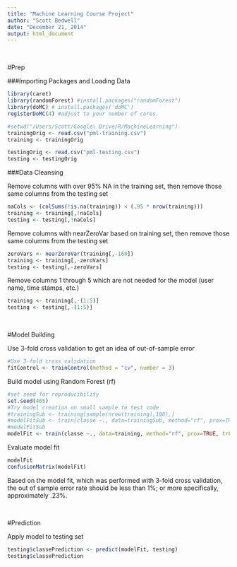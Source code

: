 ```yaml
---
title: "Machine Learning Course Project"
author: "Scott Bedwell"
date: "December 21, 2014"
output: html_document
---
```


<br />

#Prep

###Importing Packages and Loading Data
```r
library(caret)
library(randomForest) #install.packages("randomForest")
library(doMC) # install.packages('doMC')
registerDoMC(4) #adjust to your number of cores.

#setwd("/Users/Scott/Google\ Drive/R/MachineLearning")
trainingOrig <- read.csv("pml-training.csv")
training <- trainingOrig

testingOrig <- read.csv("pml-testing.csv")
testing <- testingOrig

```

###Data Cleansing

Remove columns with over 95% NA in the training set, then remove those same columns from the testing set
```r
naCols <- (colSums(!is.na(training)) < (.95 * nrow(training)))
training <- training[,!naCols]
testing <- testing[,!naCols]
```

Remove columns with nearZeroVar based on training set, then remove those same columns from the testing set
```r
zeroVars <- nearZeroVar(training[,-160])
training <- training[,-zeroVars]
testing <- testing[,-zeroVars]
```

Remove columns 1 through 5 which are not needed for the model (user name, time stamps, etc.)
```r
training <- training[,-(1:5)]
testing <- testing[,-(1:5)]
```


<br />

#Model Building

Use 3-fold cross validation to get an idea of out-of-sample error
```r

#Use 3-fold cross validation
fitControl <- trainControl(method = "cv", number = 3)
```

Build model using Random Forest (rf)
```r
#set seed for reproducibility
set.seed(465)
#Try model creation on small sample to test code
#trainingSub <- training[sample(nrow(training),100),]
#modelFitSub <- train(classe ~., data=trainingSub, method="rf", prox=TRUE, trControl = fitControl)
#modelFitSub
modelFit <- train(classe ~., data=training, method="rf", prox=TRUE, trControl = fitControl)
```

Evaluate model fit
```r
modelFit
confusionMatrix(modelFit)
```

Based on the model fit, which was performed with 3-fold cross validation, the out of sample error rate should be less than 1%; or more specifically, approximately .23%.

<br />

#Prediction

Apply model to testing set

```r
testing$classePrediction <- predict(modelFit, testing)
testing$classePrediction
```

